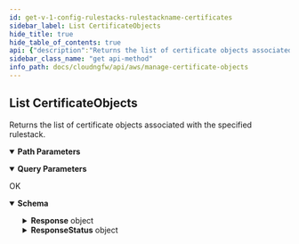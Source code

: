 ```yaml
---
id: get-v-1-config-rulestacks-rulestackname-certificates
sidebar_label: List CertificateObjects
hide_title: true
hide_table_of_contents: true
api: {"description":"Returns the list of certificate objects associated with the specified rulestack.\n","operationId":"get-v1-config-rulestacks-rulestackname-certificates","parameters":[{"description":"The name of the rulestack.\n","in":"path","name":"rulestackname","required":true,"schema":{"type":"string"}},{"description":"If the number of certificate objects available for retrieval exceeds the maximum you requested, NGFW returns a NextToken value in response. To retrieve the next batch of certificate objects, use this token in your next request.\n","in":"query","name":"nexttoken","required":false,"schema":{"maxLength":2048,"minLength":1,"pattern":"^[-0-9A-Za-z:\\/+=]+$","title":"Nexttoken","type":"string"}},{"description":"Certificate object candidate.\n","in":"query","name":"candidate","required":false,"schema":{"default":true,"title":"Candidate","type":"boolean"}},{"description":"Certificate objects in run state.\n","in":"query","name":"running","required":false,"schema":{"default":false,"title":"Running","type":"boolean"}},{"description":"Uncommitted certificate objects.\n","in":"query","name":"uncommitted","required":false,"schema":{"default":false,"title":"Uncommitted","type":"boolean"}},{"description":"Details of the certificate object.\n","in":"query","name":"describe","required":false,"schema":{"default":false,"title":"Describe","type":"boolean"}},{"description":"Self-signed certificate.\n","in":"query","name":"selfsigned","required":false,"schema":{"title":"Selfsigned","type":"boolean"}},{"description":"The maximum number of certificate objects that you want NGFW to return for this request.\n","in":"query","name":"maxresults","required":false,"schema":{"default":1024,"maximum":1024,"minimum":1,"title":"Maxresults","type":"integer"}}],"responses":{"200":{"content":{"application/json":{"schema":{"additionalProperties":false,"properties":{"Response":{"description":"The API call response.\n","additionalProperties":false,"properties":{"CertificateObjectCandidate":{"description":"Certificate object candidate.\n","items":{"type":"string"},"title":"Certificateobjectcandidate","type":"array"},"CertificateObjectCandidateDescribe":{"description":"Details of the certificate object candidate.\n","items":{"additionalProperties":false,"properties":{"CertificateObject":{"description":"The certificate object details.\n","additionalProperties":false,"properties":{"AuditComment":{"description":"Audit remarks.\n","title":"Auditcomment","type":"string"},"CertificateSelfSigned":{"description":"A self-signed root CA certificate.\n","title":"Certificateselfsigned","type":"boolean"},"CertificateSignerArn":{"description":"Certificate signer ARN. \n","title":"Certificatesignerarn","type":"string"},"Description":{"description":"A description of certificate object.\n","title":"Description","type":"string"},"UpdateToken":{"description":"Refresh token. \n","title":"Updatetoken","type":"string"}},"title":"CertificateDetails","type":"object"},"Name":{"description":"Name of the certificate object.\n","title":"Name","type":"string"}},"title":"CertificateObjectDescribe","type":"object"},"title":"Certificateobjectcandidatedescribe","type":"array"},"CertificateObjectRunning":{"description":"Certificate objects on run state.\n","items":{"type":"string"},"title":"Certificateobjectrunning","type":"array"},"CertificateObjectRunningDescribe":{"description":"Details of the certificate object on run state.\n","items":{"additionalProperties":false,"properties":{"CertificateObject":{"description":"The certificate object details.\n","additionalProperties":false,"properties":{"AuditComment":{"description":"Audit remarks.\n","title":"Auditcomment","type":"string"},"CertificateSelfSigned":{"description":"A self-signed root CA certificate.\n","title":"Certificateselfsigned","type":"boolean"},"CertificateSignerArn":{"description":"Certificate signer ARN. \n","title":"Certificatesignerarn","type":"string"},"Description":{"description":"A description of certificate object.\n","title":"Description","type":"string"},"UpdateToken":{"description":"Refresh token. \n","title":"Updatetoken","type":"string"}},"title":"CertificateDetails","type":"object"},"Name":{"description":"Name of the certificate object.\n","title":"Name","type":"string"}},"title":"CertificateObjectDescribe","type":"object"},"title":"Certificateobjectrunningdescribe","type":"array"},"CertificateObjectUncommitted":{"description":"Uncommitted certificate objects.\n","items":{"additionalProperties":false,"properties":{"Name":{"description":"Name of the certificate object.\n","maxLength":128,"minLength":1,"pattern":"^[a-zA-Z0-9-]+$","title":"Name","type":"string"},"Operation":{"description":"Certificate object operation.\n","title":"Operation","type":"string"}},"required":["Name","Operation"],"title":"UncommittedCertificateObjectDetails","type":"object"},"title":"Certificateobjectuncommitted","type":"array"},"NextToken":{"description":"If the number of certificate objects available for retrieval exceeds the maximum you requested, NGFW returns a NextToken value in response. To retrieve the next batch of certificate objects, use this token in your next request.\n","maxLength":2048,"minLength":1,"pattern":"^[-0-9A-Za-z:\\/+=]+$","title":"Nexttoken","type":"string"},"RuleStackName":{"description":"Name of the rulestack.\n","title":"Rulestackname","type":"string"}},"title":"ResponseData","type":"object"},"ResponseStatus":{"description":"The API call response status.\n","additionalProperties":false,"properties":{"ErrorCode":{"default":0,"description":"Default value of a successful response is 0. Any other number indicates an error code.  \n\n400—HTTP bad request\n* InvalidRequestException—Operation failed due to invalid request. For example, unsupported parameter name or value in the request.\n* ResourceNotFoundException—Unable to locate a resource using the parameters you provided.\n* ThrottlingException—Operation failed due to throttling limitations.\n\n500—Bad request \n* InternalServerError—Your request is valid but Cloud NGFW could not perform the operation due to a system issue.\n","title":"Errorcode","type":"integer"},"Reason":{"description":"The error description. \n","title":"Reason","type":"string"}},"title":"Result","type":"object"}},"title":"ListCertificateObjectResponse","type":"object"}}},"description":"OK"}},"tags":["ManageCertificateObjects"],"method":"get","path":"/v1/config/rulestacks/{rulestackname}/certificates","servers":[{"url":"https://api.us-east-1.aws.cloudngfw.paloaltonetworks.com"}],"info":{"contact":{},"description":"Cloud NGFW uses certificates to access an intelligent feed and to enable outbound decryption. These certificates are stored in the [AWS Secrets Manager](https://docs.aws.amazon.com/secretsmanager/latest/userguide/intro.html). \n","title":"Manage Certificate Objects","version":"1.0.0"},"postman":{"name":"List CertificateObjects","description":{"content":"Returns the list of certificate objects associated with the specified rulestack.\n","type":"text/plain"},"url":{"path":["v1","config","rulestacks",":rulestackname","certificates"],"host":["{{baseUrl}}"],"query":[{"disabled":false,"description":{"content":"If the number of certificate objects available for retrieval exceeds the maximum you requested, NGFW returns a NextToken value in response. To retrieve the next batch of certificate objects, use this token in your next request.\n","type":"text/plain"},"key":"nexttoken","value":""},{"disabled":false,"description":{"content":"Certificate object candidate.\n","type":"text/plain"},"key":"candidate","value":""},{"disabled":false,"description":{"content":"Certificate objects in run state.\n","type":"text/plain"},"key":"running","value":""},{"disabled":false,"description":{"content":"Uncommitted certificate objects.\n","type":"text/plain"},"key":"uncommitted","value":""},{"disabled":false,"description":{"content":"Details of the certificate object.\n","type":"text/plain"},"key":"describe","value":""},{"disabled":false,"description":{"content":"Self-signed certificate.\n","type":"text/plain"},"key":"selfsigned","value":""},{"disabled":false,"description":{"content":"The maximum number of certificate objects that you want NGFW to return for this request.\n","type":"text/plain"},"key":"maxresults","value":""}],"variable":[{"disabled":false,"description":{"content":"(Required) The name of the rulestack.\n","type":"text/plain"},"type":"any","value":"","key":"rulestackname"}]},"header":[{"key":"Accept","value":"application/json"}],"method":"GET"}}
sidebar_class_name: "get api-method"
info_path: docs/cloudngfw/api/aws/manage-certificate-objects
---
```



## List CertificateObjects



Returns the list of certificate objects associated with the specified rulestack.


<details style={{"marginBottom":"1rem"}} data-collapsed={false} open={true}><summary style={{}}><strong>Path Parameters</strong></summary><div><ul><ParamsItem className={"paramsItem"} param={{"description":"The name of the rulestack.\n","in":"path","name":"rulestackname","required":true,"schema":{"type":"string"}}}></ParamsItem></ul></div></details><details style={{"marginBottom":"1rem"}} data-collapsed={false} open={true}><summary style={{}}><strong>Query Parameters</strong></summary><div><ul><ParamsItem className={"paramsItem"} param={{"description":"If the number of certificate objects available for retrieval exceeds the maximum you requested, NGFW returns a NextToken value in response. To retrieve the next batch of certificate objects, use this token in your next request.\n","in":"query","name":"nexttoken","required":false,"schema":{"maxLength":2048,"minLength":1,"pattern":"^[-0-9A-Za-z:\\/+=]+$","title":"Nexttoken","type":"string"}}}></ParamsItem><ParamsItem className={"paramsItem"} param={{"description":"Certificate object candidate.\n","in":"query","name":"candidate","required":false,"schema":{"default":true,"title":"Candidate","type":"boolean"}}}></ParamsItem><ParamsItem className={"paramsItem"} param={{"description":"Certificate objects in run state.\n","in":"query","name":"running","required":false,"schema":{"default":false,"title":"Running","type":"boolean"}}}></ParamsItem><ParamsItem className={"paramsItem"} param={{"description":"Uncommitted certificate objects.\n","in":"query","name":"uncommitted","required":false,"schema":{"default":false,"title":"Uncommitted","type":"boolean"}}}></ParamsItem><ParamsItem className={"paramsItem"} param={{"description":"Details of the certificate object.\n","in":"query","name":"describe","required":false,"schema":{"default":false,"title":"Describe","type":"boolean"}}}></ParamsItem><ParamsItem className={"paramsItem"} param={{"description":"Self-signed certificate.\n","in":"query","name":"selfsigned","required":false,"schema":{"title":"Selfsigned","type":"boolean"}}}></ParamsItem><ParamsItem className={"paramsItem"} param={{"description":"The maximum number of certificate objects that you want NGFW to return for this request.\n","in":"query","name":"maxresults","required":false,"schema":{"default":1024,"maximum":1024,"minimum":1,"title":"Maxresults","type":"integer"}}}></ParamsItem></ul></div></details><div><ApiTabs><TabItem label={"200"} value={"200"}><div>

OK

</div><div><MimeTabs groupId={"mime-type"}><TabItem label={"application/json"} value={"application/json"}><SchemaTabs groupId={"schema-tabs"}><TabTtem label={"Schema"} value={"Schema"}><details style={{}} data-collapsed={false} open={true}><summary style={{"textAlign":"left"}}><strong>Schema</strong></summary><div style={{"textAlign":"left","marginLeft":"1rem"}}></div><ul style={{"marginLeft":"1rem"}}><SchemaItem collapsible={true} className={"schemaItem"}><details style={{}}><summary style={{}}><strong>Response</strong><span style={{"opacity":"0.6"}}> object</span></summary><div style={{"marginLeft":"1rem"}}><div style={{"marginTop":".5rem","marginBottom":".5rem"}}>

The API call response.


</div><SchemaItem collapsible={false} name={"CertificateObjectCandidate"} required={false} schemaDescription={"Certificate object candidate.\n"} schemaName={"string[]"} qualifierMessage={undefined} defaultValue={undefined}></SchemaItem><SchemaItem collapsible={true} className={"schemaItem"}><details style={{}}><summary style={{}}><strong>CertificateObjectCandidateDescribe</strong><span style={{"opacity":"0.6"}}> object[]</span></summary><div style={{"marginLeft":"1rem"}}><div style={{"marginTop":".5rem","marginBottom":".5rem"}}>

Details of the certificate object candidate.


</div><SchemaItem collapsible={true} className={"schemaItem"}><details style={{}}><summary style={{}}><strong>CertificateObject</strong><span style={{"opacity":"0.6"}}> object</span></summary><div style={{"marginLeft":"1rem"}}><div style={{"marginTop":".5rem","marginBottom":".5rem"}}>

The certificate object details.


</div><SchemaItem collapsible={false} name={"AuditComment"} required={false} schemaDescription={"Audit remarks.\n"} schemaName={"Auditcomment"} qualifierMessage={undefined} defaultValue={undefined}></SchemaItem><SchemaItem collapsible={false} name={"CertificateSelfSigned"} required={false} schemaDescription={"A self-signed root CA certificate.\n"} schemaName={"Certificateselfsigned"} qualifierMessage={undefined} defaultValue={undefined}></SchemaItem><SchemaItem collapsible={false} name={"CertificateSignerArn"} required={false} schemaDescription={"Certificate signer ARN. \n"} schemaName={"Certificatesignerarn"} qualifierMessage={undefined} defaultValue={undefined}></SchemaItem><SchemaItem collapsible={false} name={"Description"} required={false} schemaDescription={"A description of certificate object.\n"} schemaName={"Description"} qualifierMessage={undefined} defaultValue={undefined}></SchemaItem><SchemaItem collapsible={false} name={"UpdateToken"} required={false} schemaDescription={"Refresh token. \n"} schemaName={"Updatetoken"} qualifierMessage={undefined} defaultValue={undefined}></SchemaItem></div></details></SchemaItem><SchemaItem collapsible={false} name={"Name"} required={false} schemaDescription={"Name of the certificate object.\n"} schemaName={"Name"} qualifierMessage={undefined} defaultValue={undefined}></SchemaItem></div></details></SchemaItem><SchemaItem collapsible={false} name={"CertificateObjectRunning"} required={false} schemaDescription={"Certificate objects on run state.\n"} schemaName={"string[]"} qualifierMessage={undefined} defaultValue={undefined}></SchemaItem><SchemaItem collapsible={true} className={"schemaItem"}><details style={{}}><summary style={{}}><strong>CertificateObjectRunningDescribe</strong><span style={{"opacity":"0.6"}}> object[]</span></summary><div style={{"marginLeft":"1rem"}}><div style={{"marginTop":".5rem","marginBottom":".5rem"}}>

Details of the certificate object on run state.


</div><SchemaItem collapsible={true} className={"schemaItem"}><details style={{}}><summary style={{}}><strong>CertificateObject</strong><span style={{"opacity":"0.6"}}> object</span></summary><div style={{"marginLeft":"1rem"}}><div style={{"marginTop":".5rem","marginBottom":".5rem"}}>

The certificate object details.


</div><SchemaItem collapsible={false} name={"AuditComment"} required={false} schemaDescription={"Audit remarks.\n"} schemaName={"Auditcomment"} qualifierMessage={undefined} defaultValue={undefined}></SchemaItem><SchemaItem collapsible={false} name={"CertificateSelfSigned"} required={false} schemaDescription={"A self-signed root CA certificate.\n"} schemaName={"Certificateselfsigned"} qualifierMessage={undefined} defaultValue={undefined}></SchemaItem><SchemaItem collapsible={false} name={"CertificateSignerArn"} required={false} schemaDescription={"Certificate signer ARN. \n"} schemaName={"Certificatesignerarn"} qualifierMessage={undefined} defaultValue={undefined}></SchemaItem><SchemaItem collapsible={false} name={"Description"} required={false} schemaDescription={"A description of certificate object.\n"} schemaName={"Description"} qualifierMessage={undefined} defaultValue={undefined}></SchemaItem><SchemaItem collapsible={false} name={"UpdateToken"} required={false} schemaDescription={"Refresh token. \n"} schemaName={"Updatetoken"} qualifierMessage={undefined} defaultValue={undefined}></SchemaItem></div></details></SchemaItem><SchemaItem collapsible={false} name={"Name"} required={false} schemaDescription={"Name of the certificate object.\n"} schemaName={"Name"} qualifierMessage={undefined} defaultValue={undefined}></SchemaItem></div></details></SchemaItem><SchemaItem collapsible={true} className={"schemaItem"}><details style={{}}><summary style={{}}><strong>CertificateObjectUncommitted</strong><span style={{"opacity":"0.6"}}> object[]</span></summary><div style={{"marginLeft":"1rem"}}><div style={{"marginTop":".5rem","marginBottom":".5rem"}}>

Uncommitted certificate objects.


</div><SchemaItem collapsible={false} name={"Name"} required={false} schemaDescription={"Name of the certificate object.\n"} schemaName={"Name"} qualifierMessage={"**Possible values:** `non-empty` and `<= 128 characters`, Value must match regular expression `^[a-zA-Z0-9-]+$`"} defaultValue={undefined}></SchemaItem><SchemaItem collapsible={false} name={"Operation"} required={false} schemaDescription={"Certificate object operation.\n"} schemaName={"Operation"} qualifierMessage={undefined} defaultValue={undefined}></SchemaItem></div></details></SchemaItem><SchemaItem collapsible={false} name={"NextToken"} required={false} schemaDescription={"If the number of certificate objects available for retrieval exceeds the maximum you requested, NGFW returns a NextToken value in response. To retrieve the next batch of certificate objects, use this token in your next request.\n"} schemaName={"Nexttoken"} qualifierMessage={"**Possible values:** `non-empty` and `<= 2048 characters`, Value must match regular expression `^[-0-9A-Za-z:\\/+=]+$`"} defaultValue={undefined}></SchemaItem><SchemaItem collapsible={false} name={"RuleStackName"} required={false} schemaDescription={"Name of the rulestack.\n"} schemaName={"Rulestackname"} qualifierMessage={undefined} defaultValue={undefined}></SchemaItem></div></details></SchemaItem><SchemaItem collapsible={true} className={"schemaItem"}><details style={{}}><summary style={{}}><strong>ResponseStatus</strong><span style={{"opacity":"0.6"}}> object</span></summary><div style={{"marginLeft":"1rem"}}><div style={{"marginTop":".5rem","marginBottom":".5rem"}}>

The API call response status.


</div><SchemaItem collapsible={false} name={"ErrorCode"} required={false} schemaDescription={"Default value of a successful response is 0. Any other number indicates an error code.  \n\n400—HTTP bad request\n* InvalidRequestException—Operation failed due to invalid request. For example, unsupported parameter name or value in the request.\n* ResourceNotFoundException—Unable to locate a resource using the parameters you provided.\n* ThrottlingException—Operation failed due to throttling limitations.\n\n500—Bad request \n* InternalServerError—Your request is valid but Cloud NGFW could not perform the operation due to a system issue.\n"} schemaName={"Errorcode"} qualifierMessage={undefined} defaultValue={0}></SchemaItem><SchemaItem collapsible={false} name={"Reason"} required={false} schemaDescription={"The error description. \n"} schemaName={"Reason"} qualifierMessage={undefined} defaultValue={undefined}></SchemaItem></div></details></SchemaItem></ul></details></TabTtem></SchemaTabs></TabItem></MimeTabs></div></TabItem></ApiTabs></div>
      